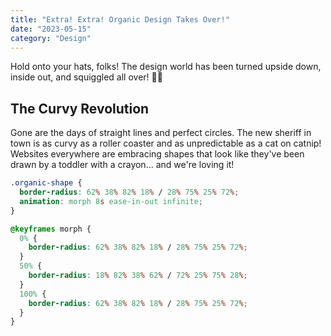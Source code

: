 ```yaml
---
title: "Extra! Extra! Organic Design Takes Over!"
date: "2023-05-15"
category: "Design"
---
```


Hold onto your hats, folks! The design world has been turned upside down, inside out, and squiggled all over! 🎨✨

## The Curvy Revolution

Gone are the days of straight lines and perfect circles. The new sheriff in town is as curvy as a roller coaster and as unpredictable as a cat on catnip! Websites everywhere are embracing shapes that look like they've been drawn by a toddler with a crayon... and we're loving it!

```css
.organic-shape {
  border-radius: 62% 38% 82% 18% / 28% 75% 25% 72%;
  animation: morph 8s ease-in-out infinite;
}

@keyframes morph {
  0% {
    border-radius: 62% 38% 82% 18% / 28% 75% 25% 72%;
  }
  50% {
    border-radius: 18% 82% 38% 62% / 72% 25% 75% 28%;
  }
  100% {
    border-radius: 62% 38% 82% 18% / 28% 75% 25% 72%;
  }
}
```
